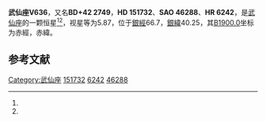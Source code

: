 {{Starbox begin
| name = 武仙座V636
}}
{{Starbox observe
| epoch = [[J2000.0|J2000.0]]
| constell = [[武仙座|武仙座]]<ref name=SIMBAD>{{cite web
 | url=http://simbad.u-strasbg.fr/simbad/sim-id?Ident=HR+6242
 | title=Pulsating variable Star
 | publisher=Centre de Données astronomiques de Strasbourg
 | work=SIMBAD
 | accessdate=2012-07-13
 | archive-date=2018-10-01
 | archive-url=https://web.archive.org/web/20181001133153/http://simbad.u-strasbg.fr/simbad/sim-id?Ident=HR+6242
 | dead-url=no
 }}</ref><ref name=DATA>{{cite web
 | url=http://vizier.u-strasbg.fr/viz-bin/VizieR-5?-out.add=.&-source=5050&-corr=PK=HR&-out.max=9999&HR=6242
 | title=VizieR Detailed Page
 | accessdate=2012-07-13
 | archive-date=2018-10-01
 | archive-url=https://web.archive.org/web/20181001130614/http://vizier.u-strasbg.fr/viz-bin/VizieR-5?-out.add=.&-source=5050&-corr=PK=HR&-out.max=9999&HR=6242
 | dead-url=no
 }}</ref>
| 星官 = 
| ra = {{RA|16|47|19.8}}<ref name=SIMBAD /><ref name=DATA />
| dec = {{DEC|+42|14|20}}<ref name=SIMBAD /><ref name=DATA />
| appmag_v = 5.87<ref name=SIMBAD /><ref name=DATA />
}}
{{Starbox character
| class = M4+III-IIIa<ref name=SIMBAD /><ref name=DATA />
| b-v = 1.61<ref name=SIMBAD /><ref name=DATA />
| u-b = <ref name=SIMBAD /><ref name=DATA />
| r-i = <ref name=SIMBAD /><ref name=DATA />
| variable = 
}}
{{Starbox astrometry
| radial_v = 
| prop_mo_ra = -7
| parallax = 
| p_error = 
}}
{{Starbox catalog
| names =BD+42 2749，[[SAO星表|SAO]] 46288，[[HD星表|HD]] 151732，[[HR星表|HR]] 6242}}
{{Starbox reference |Simbad=HR+6242}}
{{Starbox end}}

'''武仙座V636'''，又名'''BD+42 2749'''，'''HD 151732'''、'''SAO 46288'''、'''HR 6242'''，是[[武仙座|武仙座]]的一颗恒星<ref name=SIMBAD /><ref name=DATA />，视星等为5.87，位于[[銀道座標系|銀經]]66.7，[[銀道座標系|銀緯]]40.25，其[[B1900.0|B1900.0]]坐标为赤經{{RA|16|44|7.7}}，赤緯{{DEC|+42|40.25|1}}。

== 参考文献 ==
{{reflist}}

{{star-stub}}

{{武仙座恒星}}
[[Category:武仙座|Category:武仙座]]
[[Category:HD和HDE天體|151732]]
[[Category:HR天體|6242]]
[[Category:SAO天體|46288]]